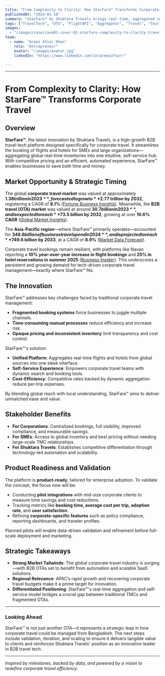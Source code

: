 ```yaml
---
title: "From Complexity to Clarity: How StarFare™ Transforms Corporate Travel"
publishedAt: "2024-01-18"
summary: "StarFare™ by Shuktara Travels brings real-time, aggregated inventory and self-service efficiency to streamline corporate travel booking processes."
tags: ["TravelTech", "OTA", "FlightAPI", "Aggregator", "Travel", "Tourism"]
images:
  - "/images/case/case03-cover-01-starfare-complexity-to-clarity-travel-management.jpg"
team:
  - name: "Areez Afsar Khan"
    role: "Entrepreneur"
    avatar: "/images/avatar.jpg"
    linkedIn: "https://www.linkedin.com/in/areezafsar/"

---
```


---

# From Complexity to Clarity: How StarFare™ Transforms Corporate Travel

## Overview

**StarFare™**, the latest innovation by Shuktara Travels, is a high-growth B2B travel tech platform designed specifically for corporate travel. It streamlines the booking of flights and hotels for SMEs and large organizations—aggregating global real-time inventories into one intuitive, self-service hub. With competitive pricing and an efficient, automated experience, StarFare™ enables businesses to save both time and money.

## Market Opportunity & Strategic Timing

The global **corporate travel market** was valued at approximately **$1.38 trillion in 2023**, forecasted to grow to **$2.77 trillion by 2032**, registering a CAGR of **8.1%** ([Fortune Business Insights](https://www.fortunebusinessinsights.com/business-travel-market-110564?utm_source=chatgpt.com)). Meanwhile, the **B2B travel (OTA) market** was valued at around **$30.7 billion in 2023**, and is expected to reach **$73.5 billion by 2032**, growing at over **10.6% CAGR** ([Global Market Insights](https://www.gminsights.com/industry-analysis/b2b-travel-market?utm_source=chatgpt.com)).

The **Asia-Pacific region**—where StarFare™ primarily operates—accounted for **$348.6 billion of business travel spend in 2024**, and is projected to reach **$749.6 billion by 2033**, at a CAGR of **8.9%** ([Market Data Forecast](https://www.marketdataforecast.com/market-reports/asia-pacific-business-travel-market?utm_source=chatgpt.com)).

Corporate travel bookings remain resilient, with platforms like Navan reporting a **10% year-over-year increase in flight bookings** and **25% in hotel reservations in summer 2025** ([Business Insider](https://www.businessinsider.com/summer-business-travel-demand-americans-2025-5?utm_source=chatgpt.com)). This underscores a persistent and growing demand for tech-driven corporate travel management—exactly where StarFare™ fits.

## The Innovation

StarFare™ addresses key challenges faced by traditional corporate travel management:

- **Fragmented booking systems** force businesses to juggle multiple channels.
- **Time-consuming manual processes** reduce efficiency and increase risk.
- **Opaque pricing and inconsistent inventory** limit transparency and cost control.

StarFare™'s solution:

- **Unified Platform**: Aggregates real-time flights and hotels from global sources into one sleek interface.
- **Self-Service Experience**: Empowers corporate travel teams with dynamic search and booking tools.
- **Cost-Efficiency**: Competitive rates backed by dynamic aggregation reduce per-trip expenses.

By blending global reach with local understanding, StarFare™ aims to deliver unmatched ease and value.

## Stakeholder Benefits

- **For Corporations**: Centralized bookings, full visibility, improved compliance, and measurable savings.
- **For SMEs**: Access to global inventory and best pricing without needing large-scale TMC relationships.
- **For Shuktara Travels**: Establishes competitive differentiation through technology-led automation and scalability.

## Product Readiness and Validation

The platform is **product-ready**, tailored for enterprise adoption. To validate the concept, the focus now will be:

- Conducting **pilot integrations** with mid-size corporate clients to measure time savings and cost reductions.
- Tracking metrics like **booking time, average cost per trip, adoption rate**, and **user satisfaction**.
- Refining **corporate-specific features** such as policy compliance, reporting dashboards, and traveler profiles.

Planned pilots will enable data-driven validation and refinement before full-scale deployment and marketing.

## Strategic Takeaways

- **Strong Market Tailwinds**: The global corporate travel industry is surging—with B2B OTAs set to benefit from automation and scalable SaaS solutions.
- **Regional Relevance**: APAC’s rapid growth and recovering corporate travel budgets make it a prime target for innovation.
- **Differentiated Positioning**: StarFare™'s real-time aggregation and self-service model bridges a crucial gap between traditional TMCs and fragmented OTAs.

---

### Looking Ahead

StarFare™ is not just another OTA—it represents a strategic leap in how corporate travel could be managed from Bangladesh. The next steps include validation, iteration, and scaling to ensure it delivers tangible value to clients and reinforces Shuktara Travels' position as an innovative leader in B2B travel tech.

---

*Inspired by milestones, backed by data, and powered by a vision to redefine corporate travel efficiency.*
